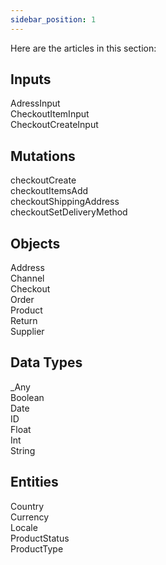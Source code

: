 ```yaml
---
sidebar_position: 1
---
```


Here are the articles in this section:

## Inputs

<div class="homepage-section two-cols">
 <div class="section-content"> 
  <a class="homepage-card2" >
  <div class="card-content">
  <div class="title">AdressInput</div>
  </div>
  </a>
 </div>
</div>

<div class="homepage-section two-cols">
 <div class="section-content"> 
  <a class="homepage-card2" >
  <div class="card-content">
  <div class="title">CheckoutItemInput</div>
  </div>
  </a>
 </div>
</div>

<div class="homepage-section two-cols">
 <div class="section-content"> 
  <a class="homepage-card2" >
  <div class="card-content">
  <div class="title">CheckoutCreateInput</div>
  </div>
  </a>
 </div>
</div>

## Mutations

<div class="homepage-section two-cols">
 <div class="section-content"> 
  <a class="homepage-card2" >
  <div class="card-content">
  <div class="title">checkoutCreate</div>
  </div>
  </a>
 </div>
</div>

<div class="homepage-section two-cols">
 <div class="section-content"> 
  <a class="homepage-card2" >
  <div class="card-content">
  <div class="title">checkoutItemsAdd</div>
  </div>
  </a>
 </div>
</div>

<div class="homepage-section two-cols">
 <div class="section-content"> 
  <a class="homepage-card2" >
  <div class="card-content">
  <div class="title">checkoutShippingAddress</div>
  </div>
  </a>
 </div>
</div>

<div class="homepage-section two-cols">
 <div class="section-content"> 
  <a class="homepage-card2" >
  <div class="card-content">
  <div class="title">checkoutSetDeliveryMethod</div>
  </div>
  </a>
 </div>
</div>

## Objects

<div class="homepage-section two-cols">
 <div class="section-content"> 
  <a class="homepage-card2" >
  <div class="card-content">
  <div class="title">Address</div>
  </div>
  </a>
 </div>
</div>

<div class="homepage-section two-cols">
 <div class="section-content"> 
  <a class="homepage-card2" >
  <div class="card-content">
  <div class="title">Channel</div>
  </div>
  </a>
 </div>
</div>

<div class="homepage-section two-cols">
 <div class="section-content"> 
  <a class="homepage-card2" >
  <div class="card-content">
  <div class="title">Checkout</div>
  </div>
  </a>
 </div>
</div>

<div class="homepage-section two-cols">
 <div class="section-content"> 
  <a class="homepage-card2" >
  <div class="card-content">
  <div class="title">Order</div>
  </div>
  </a>
 </div>
</div>

<div class="homepage-section two-cols">
 <div class="section-content"> 
  <a class="homepage-card2" >
  <div class="card-content">
  <div class="title">Product</div>
  </div>
  </a>
 </div>
</div>

<div class="homepage-section two-cols">
 <div class="section-content"> 
  <a class="homepage-card2" >
  <div class="card-content">
  <div class="title">Return</div>
  </div>
  </a>
 </div>
</div>

<div class="homepage-section two-cols">
 <div class="section-content"> 
  <a class="homepage-card2" >
  <div class="card-content">
  <div class="title">Supplier</div>
  </div>
  </a>
 </div>
</div>

## Data Types

<div class="homepage-section two-cols">
 <div class="section-content"> 
  <a class="homepage-card2" >
  <div class="card-content">
  <div class="title">_Any</div>
  </div>
  </a>
 </div>
</div>

<div class="homepage-section two-cols">
 <div class="section-content"> 
  <a class="homepage-card2" >
  <div class="card-content">
  <div class="title">Boolean</div>
  </div>
  </a>
 </div>
</div>

<div class="homepage-section two-cols">
 <div class="section-content"> 
  <a class="homepage-card2" >
  <div class="card-content">
  <div class="title">Date</div>
  </div>
  </a>
 </div>
</div>

<div class="homepage-section two-cols">
 <div class="section-content"> 
  <a class="homepage-card2" >
  <div class="card-content">
  <div class="title">ID</div>
  </div>
  </a>
 </div>
</div>

<div class="homepage-section two-cols">
 <div class="section-content"> 
  <a class="homepage-card2" >
  <div class="card-content">
  <div class="title">Float</div>
  </div>
  </a>
 </div>
</div>

<div class="homepage-section two-cols">
 <div class="section-content"> 
  <a class="homepage-card2" >
  <div class="card-content">
  <div class="title">Int</div>
  </div>
  </a>
 </div>
</div>

<div class="homepage-section two-cols">
 <div class="section-content"> 
  <a class="homepage-card2" >
  <div class="card-content">
  <div class="title">String</div>
  </div>
  </a>
 </div>
</div>

## Entities

<div class="homepage-section two-cols">
 <div class="section-content"> 
  <a class="homepage-card2" >
  <div class="card-content">
  <div class="title">Country</div>
  </div>
  </a>
 </div>
</div>

<div class="homepage-section two-cols">
 <div class="section-content"> 
  <a class="homepage-card2" >
  <div class="card-content">
  <div class="title">Currency</div>
  </div>
  </a>
 </div>
</div>

<div class="homepage-section two-cols">
 <div class="section-content"> 
  <a class="homepage-card2" >
  <div class="card-content">
  <div class="title">Locale</div>
  </div>
  </a>
 </div>
</div>

<div class="homepage-section two-cols">
 <div class="section-content"> 
  <a class="homepage-card2" >
  <div class="card-content">
  <div class="title">ProductStatus</div>
  </div>
  </a>
 </div>
</div>

<div class="homepage-section two-cols">
 <div class="section-content"> 
  <a class="homepage-card2" >
  <div class="card-content">
  <div class="title">ProductType</div>
  </div>
  </a>
 </div>
</div>